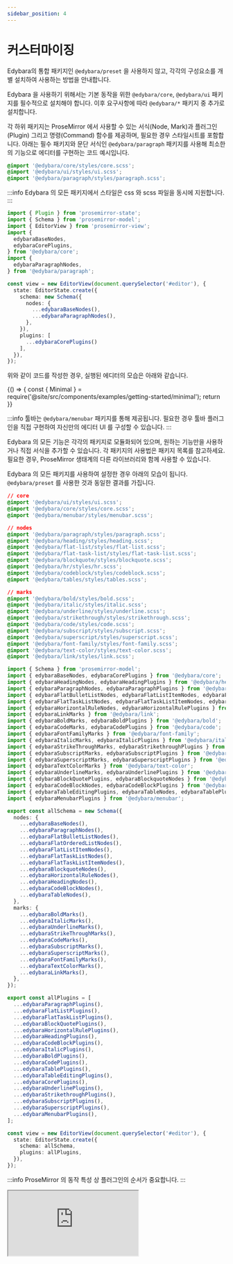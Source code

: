 ```yaml
---
sidebar_position: 4
---
```



# 커스터마이징

Edybara의 통합 패키지인 `@edybara/preset` 을 사용하지 않고, 각각의 구성요소를 개별 설치하여 사용하는 방법을 안내합니다.

Edybara 을 사용하기 위해서는 기본 동작을 위한 `@edybara/core`, `@edybara/ui` 패키지를 필수적으로 설치해야 합니다. 이후 요구사항에 따라 `@edybara/*` 패키지 중 추가로 설치합니다.

각 하위 패키지는 ProseMirror 에서 사용할 수 있는 서식(Node, Mark)과 플러그인(Plugin) 그리고 명령(Command) 함수를 제공하며, 필요한 경우 스타일시트를 포함합니다. 아래는 필수 패키지와 문단 서식인 `@edybara/paragraph` 패키지를 사용해 최소한의 기능으로 에디터를 구현하는 코드 예시입니다.

```css title="src/global.scss"
@import '@edybara/core/styles/core.scss';
@import '@edybara/ui/styles/ui.scss';
@import '@edybara/paragraph/styles/paragraph.scss';
```

:::info
Edybara 의 모든 패키지에서 스타일은 css 와 scss 파일을 동시에 지원합니다.
:::

```typescript title="src/index.ts"
import { Plugin } from 'prosemirror-state';
import { Schema } from 'prosemirror-model';
import { EditorView } from 'prosemirror-view';
import {
  edybaraBaseNodes,
  edybaraCorePlugins,
} from '@edybara/core';
import {
  edybaraParagraphNodes,
} from '@edybara/paragraph';

const view = new EditorView(document.querySelector('#editor'), {
  state: EditorState.create({
    schema: new Schema({
      nodes: {
        ...edybaraBaseNodes(),
        ...edybaraParagraphNodes(),
      },
    }),
    plugins: [
      ...edybaraCorePlugins()
    ],
  }),
});
```

위와 같이 코드를 작성한 경우, 실행된 에디터의 모습은 아래와 같습니다.

<BrowserOnly>
  {() => {
    const { Minimal } = require('@site/src/components/examples/getting-started/minimal');
    return <Minimal />
  }}
</BrowserOnly>

:::info
툴바는 `@edybara/menubar` 패키지를 통해 제공됩니다. 필요한 경우 툴바 플러그인을 직접 구현하여 자신만의 에디터 UI 를 구성할 수 있습니다.
:::

Edybara 의 모든 기능은 각각의 패키지로 모듈화되어 있으며, 원하는 기능만을 사용하거나 직접 서식을 추가할 수 있습니다. 각 패키지의 사용법은 패키지 목록를 참고하세요. 필요한 경우, ProseMirror 생태계의 다른 라이브러리와 함께 사용할 수 있습니다.

Edybara 의 모든 패키지를 사용하여 설정한 경우 아래의 모습이 됩니다. `@edybara/preset` 를 사용한 것과 동일한 결과를 가집니다.

```css title="src/global.scss"
// core
@import '@edybara/ui/styles/ui.scss';
@import '@edybara/core/styles/core.scss';
@import '@edybara/menubar/styles/menubar.scss';

// nodes
@import '@edybara/paragraph/styles/paragraph.scss';
@import '@edybara/heading/styles/heading.scss';
@import '@edybara/flat-list/styles/flat-list.scss';
@import '@edybara/flat-task-list/styles/flat-task-list.scss';
@import '@edybara/blockquote/styles/blockquote.scss';
@import '@edybara/hr/styles/hr.scss';
@import '@edybara/codeblock/styles/codeblock.scss';
@import '@edybara/tables/styles/tables.scss';

// marks
@import '@edybara/bold/styles/bold.scss';
@import '@edybara/italic/styles/italic.scss';
@import '@edybara/underline/styles/underline.scss';
@import '@edybara/strikethrough/styles/strikethrough.scss';
@import '@edybara/code/styles/code.scss';
@import '@edybara/subscript/styles/subscript.scss';
@import '@edybara/superscript/styles/superscript.scss';
@import '@edybara/font-family/styles/font-family.scss';
@import '@edybara/text-color/styles/text-color.scss';
@import '@edybara/link/styles/link.scss';
```

```typescript title="src/index.ts"
import { Schema } from 'prosemirror-model';
import { edybaraBaseNodes, edybaraCorePlugins } from '@edybara/core';
import { edybaraHeadingNodes, edybaraHeadingPlugins } from '@edybara/heading';
import { edybaraParagraphNodes, edybaraParagraphPlugins } from '@edybara/paragraph';
import { edybaraFlatBulletListNodes, edybaraFlatListItemNodes, edybaraFlatListPlugins, edybaraFlatOrderedListNodes } from '@edybara/flat-list';
import { edybaraFlatTaskListNodes, edybaraFlatTaskListItemNodes, edybaraFlatTaskListPlugins } from '@edybara/flat-task-list';
import { edybaraHorizontalRuleNodes, edybaraHorizontalRulePlugins } from '@edybara/hr';
import { edybaraLinkMarks } from '@edybara/link';
import { edybaraBoldMarks, edybaraBoldPlugins } from '@edybara/bold';
import { edybaraCodeMarks, edybaraCodePlugins } from '@edybara/code';
import { edybaraFontFamilyMarks } from '@edybara/font-family';
import { edybaraItalicMarks, edybaraItalicPlugins } from '@edybara/italic';
import { edybaraStrikeThroughMarks, edybaraStrikethroughPlugins } from '@edybara/strikethrough';
import { edybaraSubscriptMarks, edybaraSubscriptPlugins } from '@edybara/subscript';
import { edybaraSuperscriptMarks, edybaraSuperscriptPlugins } from '@edybara/superscript';
import { edybaraTextColorMarks } from '@edybara/text-color';
import { edybaraUnderlineMarks, edybaraUnderlinePlugins } from '@edybara/underline';
import { edybaraBlockQuotePlugins, edybaraBlockquoteNodes } from '@edybara/blockquote';
import { edybaraCodeBlockNodes, edybaraCodeBlockPlugins } from '@edybara/codeblock';
import { edybaraTableEditingPlugins, edybaraTableNodes, edybaraTablePlugins } from '@edybara/tables';
import { edybaraMenubarPlugins } from '@edybara/menubar';

export const allSchema = new Schema({
  nodes: {
    ...edybaraBaseNodes(),
    ...edybaraParagraphNodes(),
    ...edybaraFlatBulletListNodes(),
    ...edybaraFlatOrderedListNodes(),
    ...edybaraFlatListItemNodes(),
    ...edybaraFlatTaskListNodes(),
    ...edybaraFlatTaskListItemNodes(),
    ...edybaraBlockquoteNodes(),
    ...edybaraHorizontalRuleNodes(),
    ...edybaraHeadingNodes(),
    ...edybaraCodeBlockNodes(),
    ...edybaraTableNodes(),
  },
  marks: {
    ...edybaraBoldMarks(),
    ...edybaraItalicMarks(),
    ...edybaraUnderlineMarks(),
    ...edybaraStrikeThroughMarks(),
    ...edybaraCodeMarks(),
    ...edybaraSubscriptMarks(),
    ...edybaraSuperscriptMarks(),
    ...edybaraFontFamilyMarks(),
    ...edybaraTextColorMarks(),
    ...edybaraLinkMarks(),
  },
});

export const allPlugins = [
  ...edybaraParagraphPlugins(),
  ...edybaraFlatListPlugins(),
  ...edybaraFlatTaskListPlugins(),
  ...edybaraBlockQuotePlugins(),
  ...edybaraHorizontalRulePlugins(),
  ...edybaraHeadingPlugins(),
  ...edybaraCodeBlockPlugins(),
  ...edybaraItalicPlugins(),
  ...edybaraBoldPlugins(),
  ...edybaraCodePlugins(),
  ...edybaraTablePlugins(),
  ...edybaraTableEditingPlugins(),
  ...edybaraCorePlugins(),
  ...edybaraUnderlinePlugins(),
  ...edybaraStrikethroughPlugins(),
  ...edybaraSubscriptPlugins(),
  ...edybaraSuperscriptPlugins(),
  ...edybaraMenubarPlugins(),
];

const view = new EditorView(document.querySelector('#editor'), {
  state: EditorState.create({
    schema: allSchema,
    plugins: allPlugins,
  }),
});
```

:::info
ProseMirror 의 동작 특성 상 플러그인의 순서가 중요합니다.
:::


<iframe className='stackblitz' src="https://stackblitz.com/edit/typescript-tm1j7h?ctl=1&embed=1"></iframe>
